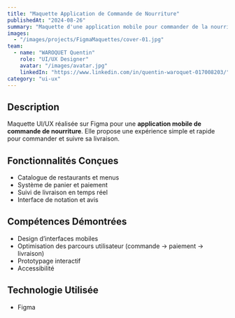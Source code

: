 ```yaml
---
title: "Maquette Application de Commande de Nourriture"
publishedAt: "2024-08-26"
summary: "Maquette d'une application mobile pour commander de la nourriture avec suivi en temps réel"
images:
  - "/images/projects/FigmaMaquettes/cover-01.jpg"
team:
  - name: "WAROQUET Quentin"
    role: "UI/UX Designer"
    avatar: "/images/avatar.jpg"
    linkedIn: "https://www.linkedin.com/in/quentin-waroquet-017008203/"
category: "ui-ux"
---
```


## Description

Maquette UI/UX réalisée sur Figma pour une **application mobile de commande de nourriture**.
Elle propose une expérience simple et rapide pour commander et suivre sa livraison.

## Fonctionnalités Conçues

- Catalogue de restaurants et menus
- Système de panier et paiement
- Suivi de livraison en temps réel
- Interface de notation et avis

## Compétences Démontrées

- Design d’interfaces mobiles
- Optimisation des parcours utilisateur (commande → paiement → livraison)
- Prototypage interactif
- Accessibilité

## Technologie Utilisée

- Figma
